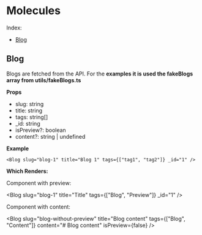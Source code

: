 
# Molecules

Index:

- [Blog](#blog)

## Blog

Blogs are fetched from the API. For the **examples it is used the fakeBlogs array from utils/fakeBlogs.ts**

**Props**

- slug: string
- title: string
- tags: string[]
- \_id: string
- isPreview?: boolean
- content?: string | undefined

**Example**

```tsx
<Blog slug="blog-1" title="Blog 1" tags={["tag1", "tag2"]} _id="1" />
```

**Which Renders:**

Component with preview:

<Blog slug="blog-1" title="Title" tags={["Blog", "Preview"]} _id="1" />

Component with content:

<Blog
  slug="blog-without-preview"
  title="Blog content"
  tags={["Blog", "Content"]}
  content="# Blog content"
  isPreview={false}
/>
